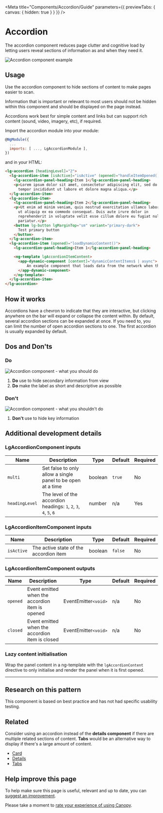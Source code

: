 
<Meta title="Components/Accordion/Guide" parameters={{ previewTabs: { canvas: { hidden: true } } }} />

# Accordion

<p class="standfirst">The accordion component reduces page clutter and cognitive load by letting users reveal sections of information as and when they need it.</p>

![Accordion component example](docs/accordion/example.png)

## Usage

Use the accordion component to hide sections of content to make pages easier to scan.

Information that is important or relevant to most users should not be hidden within this component and should be displayed on the page instead.

Accordions work best for simple content and links but can support rich content (sound, video, imagery, etc), if required.

Import the accordion module into your module:

```js
@NgModule({
  ...
  imports: [ ..., LgAccordionModule ],
})
```



and in your HTML:

```html
<lg-accordion [headingLevel]="2">
  <lg-accordion-item [isActive]="isActive" (opened)="handleItemOpened()" (closed)="handleItemClosed()">
    <lg-accordion-panel-heading>Item 1</lg-accordion-panel-heading>
    <p>Lorem ipsum dolor sit amet, consectetur adipiscing elit, sed do eiusmod
      tempor incididunt ut labore et dolore magna aliqua.</p>
  </lg-accordion-item>
  <lg-accordion-item>
    <lg-accordion-panel-heading>Item 2</lg-accordion-panel-heading>
    <p>Ut enim ad minim veniam, quis nostrud exercitation ullamco laboris nisi
      ut aliquip ex ea commodo consequat. Duis aute irure dolor in
      reprehenderit in voluptate velit esse cillum dolore eu fugiat nulla
      pariatur.</p>
    <button lg-button lgMarginTop="sm" variant="primary-dark">
      Test primary button
    </button>
  </lg-accordion-item>
  <lg-accordion-item (opened)="loadDynamicContent()">
    <lg-accordion-panel-heading>Item 1</lg-accordion-panel-heading>

    <ng-template lgAccordionItemContent>
      <app-dynamic-component [content]="dynamicContentItems$ | async">
          An example component that loads data from the network when this panel is opened.
      </app-dynamic-component>
    </ng-template>
  </lg-accordion-item>
</lg-accordion>
```

## How it works

Accordions have a chevron to indicate that they are interactive, but clicking anywhere on the bar will expand or collapse the content within. By default, several accordion sections can be expanded at once. If you need to, you can limit the number of open accordion sections to one. The first accordion is usually expanded by default.

## Dos and Don'ts

### Do

![Accordion component - what you should do](docs/accordion/do.png)

1. **Do** use to hide secondary information from view
2. **Do** make the label as short and descriptive as possible

### Don't

![Accordion component - what you shouldn't do](docs/accordion/dont.png)

1. **Don't** use to hide key information

## Additional development details

### LgAccordionComponent inputs

| Name             | Description                                                  | Type    | Default | Required |
| ---------------- | ------------------------------------------------------------ | ------- | ------- | -------- |
| ``multi``        | Set false to only allow a single panel to be open at a time  | boolean | ``true``    | No       |
| ``headingLevel`` | The level of the accordion headings: ``1``, ``2``, ``3``, ``4``, ``5``, ``6`` | number  | n/a     | Yes      |

### LgAccordionItemComponent inputs

| Name         | Description                            | Type    | Default | Required |
| ------------ | -------------------------------------- | ------- | ------- | -------- |
| ``isActive`` | The active state of the accordion item | boolean | ``false``   | No       |

### LgAccordionItemComponent outputs

| Name       | Description                                     | Type               | Default | Required |
| ---------- | ----------------------------------------------- | ------------------ | ------- | -------- |
| ``opened`` | Event emitted when the accordion item is opened | EventEmitter`<void>` | n/a     | No       |
| ``closed`` | Event emitted when the accordion item is closed | EventEmitter`<void>` | n/a     | No       |

### Lazy content initialisation

Wrap the panel content in a ng-template with the `lgAccordionContent` directive to only initialise and render the panel when it is first opened.

------

## Research on this pattern

This component is based on best practice and has not had specific usability testing.

## Related

Consider using an accordion instead of the **details component** if there are multiple related sections of content. **Tabs** would be an alternative way to display if there's a large amount of content.

- [Card](./?path=/docs/components-card--default-card)
- [Details](./?path=/docs/components-details-guide--page)
- [Tabs](./?path=/docs/components-tabs-tabbed-content--standard-tabs)

## Help improve this page

To help make sure this page is useful, relevant and up to date, you can <a href="https://forms.office.com/r/6UMyXFeupH" target="_blank">suggest an improvement</a>.

Please take a moment to <a href="https://forms.office.com/r/ryiKP7ygUK" target="_blank">rate your experience of using Canopy</a>.

